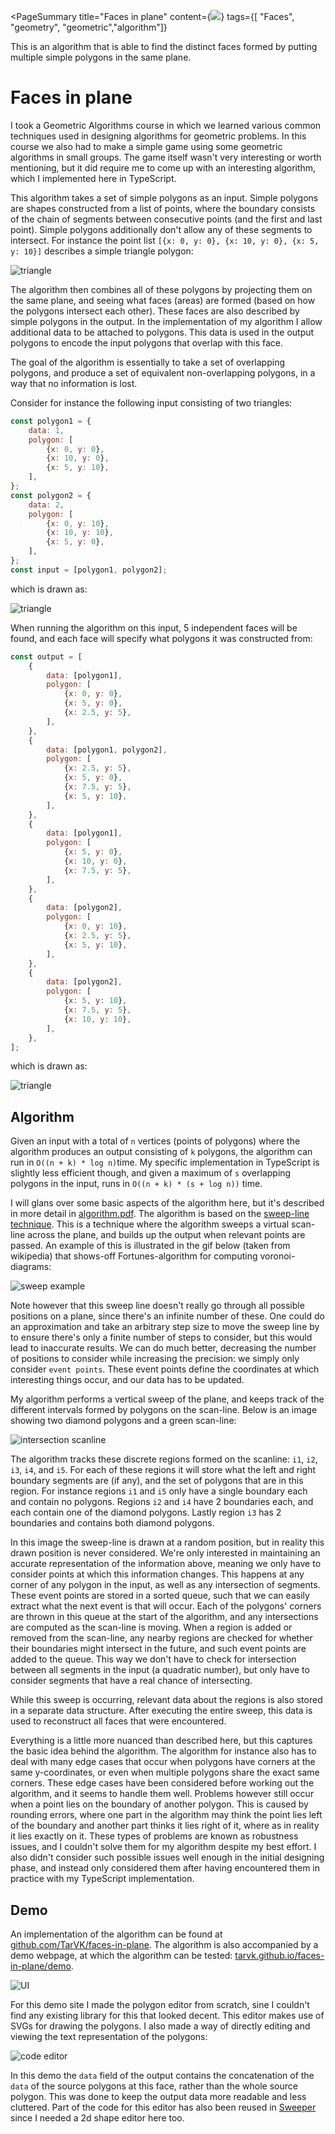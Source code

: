 <PageSummary 
    title="Faces in plane"
    content={<img src="~/banner.png"/>}
    tags={[ "Faces", "geometry", "geometric","algorithm"]}
>

This is an algorithm that is able to find the distinct faces formed by putting multiple simple polygons in the same plane.

</PageSummary>

# Faces in plane

I took a Geometric Algorithms course in which we learned various common techniques used in designing algorithms for geometric problems. In this course we also had to make a simple game using some geometric algorithms in small groups. The game itself wasn't very interesting or worth mentioning, but it did require me to come up with an interesting algorithm, which I implemented here in TypeScript.

This algorithm takes a set of simple polygons as an input. Simple polygons are shapes constructed from a list of points, where the boundary consists of the chain of segments between consecutive points (and the first and last point). Simple polygons additionally don't allow any of these segments to intersect. For instance the point list `[{x: 0, y: 0}, {x: 10, y: 0}, {x: 5, y: 10}]` describes a simple triangle polygon:

![triangle](~/triangle.png)

The algorithm then combines all of these polygons by projecting them on the same plane, and seeing what faces (areas) are formed (based on how the polygons intersect each other). These faces are also described by simple polygons in the output. In the implementation of my algorithm I allow additional data to be attached to polygons. This data is used in the output polygons to encode the input polygons that overlap with this face.

The goal of the algorithm is essentially to take a set of overlapping polygons, and produce a set of equivalent non-overlapping polygons, in a way that no information is lost.

Consider for instance the following input consisting of two triangles:

```js
const polygon1 = {
    data: 1,
    polygon: [
        {x: 0, y: 0},
        {x: 10, y: 0},
        {x: 5, y: 10},
    ],
};
const polygon2 = {
    data: 2,
    polygon: [
        {x: 0, y: 10},
        {x: 10, y: 10},
        {x: 5, y: 0},
    ],
};
const input = [polygon1, polygon2];
```

which is drawn as:

![triangle](~/exampleInput.png)

When running the algorithm on this input, 5 independent faces will be found, and each face will specify what polygons it was constructed from:

```js spoiler=true
const output = [
    {
        data: [polygon1],
        polygon: [
            {x: 0, y: 0},
            {x: 5, y: 0},
            {x: 2.5, y: 5},
        ],
    },
    {
        data: [polygon1, polygon2],
        polygon: [
            {x: 2.5, y: 5},
            {x: 5, y: 0},
            {x: 7.5, y: 5},
            {x: 5, y: 10},
        ],
    },
    {
        data: [polygon1],
        polygon: [
            {x: 5, y: 0},
            {x: 10, y: 0},
            {x: 7.5, y: 5},
        ],
    },
    {
        data: [polygon2],
        polygon: [
            {x: 0, y: 10},
            {x: 2.5, y: 5},
            {x: 5, y: 10},
        ],
    },
    {
        data: [polygon2],
        polygon: [
            {x: 5, y: 10},
            {x: 7.5, y: 5},
            {x: 10, y: 10},
        ],
    },
];
```

which is drawn as:

![triangle](~/exampleOutput.png)

## Algorithm

Given an input with a total of `n` vertices (points of polygons) where the algorithm produces an output consisting of `k` polygons, the algorithm can run in `O((n + k) * log n)`time. My specific implementation in TypeScript is slightly less efficient though, and given a maximum of `s` overlapping polygons in the input, runs in `O((n + k) * (s + log n))` time.

I will glans over some basic aspects of the algorithm here, but it's described in more detail in [algorithm.pdf](https://github.com/TarVK/faces-in-plane/blob/main/explanation/algorithm.pdf).
The algorithm is based on the [sweep-line technique](https://en.wikipedia.org/wiki/Sweep_line_algorithm). This is a technique where the algorithm sweeps a virtual scan-line across the plane, and builds up the output when relevant points are passed. An example of this is illustrated in the gif below (taken from wikipedia) that shows-off Fortunes-algorithm for computing voronoi-diagrams:

![sweep example](https://upload.wikimedia.org/wikipedia/commons/2/25/Fortunes-algorithm.gif)

Note however that this sweep line doesn't really go through all possible positions on a plane, since there's an infinite number of these. One could do an approximation and take an arbitrary step size to move the sweep line by to ensure there's only a finite number of steps to consider, but this would lead to inaccurate results. We can do much better, decreasing the number of positions to consider while increasing the precision: we simply only consider `event points`. These event points define the coordinates at which interesting things occur, and our data has to be updated.

My algorithm performs a vertical sweep of the plane, and keeps track of the different intervals formed by polygons on the scan-line. Below is an image showing two diamond polygons and a green scan-line:

![intersection scanline](~/intersectionScanline.png)

The algorithm tracks these discrete regions formed on the scanline: `i1`, `i2`, `i3`, `i4`, and `i5`. For each of these regions it will store what the left and right boundary segments are (if any), and the set of polygons that are in this region. For instance regions `i1` and `i5` only have a single boundary each and contain no polygons. Regions `i2` and `i4` have 2 boundaries each, and each contain one of the diamond polygons. Lastly region `i3` has 2 boundaries and contains both diamond polygons.

In this image the sweep-line is drawn at a random position, but in reality this drawn position is never considered. We're only interested in maintaining an accurate representation of the information above, meaning we only have to consider points at which this information changes. This happens at any corner of any polygon in the input, as well as any intersection of segments. These event points are stored in a sorted queue, such that we can easily extract what the next event is that will occur. Each of the polygons' corners are thrown in this queue at the start of the algorithm, and any intersections are computed as the scan-line is moving. When a region is added or removed from the scan-line, any nearby regions are checked for whether their boundaries might intersect in the future, and such event points are added to the queue. This way we don't have to check for intersection between all segments in the input (a quadratic number), but only have to consider segments that have a real chance of intersecting.

While this sweep is occurring, relevant data about the regions is also stored in a separate data structure. After executing the entire sweep, this data is used to reconstruct all faces that were encountered.

Everything is a little more nuanced than described here, but this captures the basic idea behind the algorithm. The algorithm for instance also has to deal with many edge cases that occur when polygons have corners at the same y-coordinates, or even when multiple polygons share the exact same corners. These edge cases have been considered before working out the algorithm, and it seems to handle them well. Problems however still occur when a point lies on the boundary of another polygon. This is caused by rounding errors, where one part in the algorithm may think the point lies left of the boundary and another part thinks it lies right of it, where as in reality it lies exactly on it. These types of problems are known as robustness issues, and I couldn't solve them for my algorithm despite my best effort. I also didn't consider such possible issues well enough in the initial designing phase, and instead only considered them after having encountered them in practice with my TypeScript implementation.

## Demo

An implementation of the algorithm can be found at [github.com/TarVK/faces-in-plane](https://github.com/TarVK/faces-in-plane).
The algorithm is also accompanied by a demo webpage, at which the algorithm can be tested: [tarvk.github.io/faces-in-plane/demo](https://tarvk.github.io/faces-in-plane/demo/build/).

![UI](~/banner.png)

For this demo site I made the polygon editor from scratch, sine I couldn't find any existing library for this that looked decent. This editor makes use of SVGs for drawing the polygons. I also made a way of directly editing and viewing the text representation of the polygons:

![code editor](~/codeEditor.png)

In this demo the `data` field of the output contains the concatenation of the `data` of the source polygons at this face, rather than the whole source polygon. This was done to keep the output data more readable and less cluttered. Part of the code for this editor has also been reused in [Sweeper](/projects/sweeper) since I needed a 2d shape editor here too.
